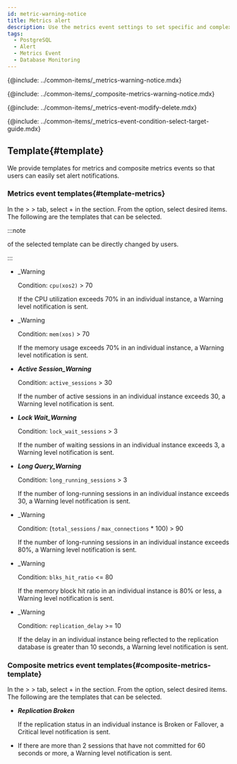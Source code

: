 ```yaml
---
id: metric-warning-notice
title: Metrics alert
description: Use the metrics event settings to set specific and complex events.
tags:
  - PostgreSQL
  - Alert
  - Metrics Event
  - Database Monitoring
---
```



<Note product='PostgreSQL' link='../postgresql-v1/metric-warning-notice' />

{@include: ../common-items/_metrics-warning-notice.mdx} 

{@include: ../common-items/_composite-metrics-warning-notice.mdx}

{@include: ../common-items/_metrics-event-modify-delete.mdx}

{@include: ../common-items/_metrics-event-condition-select-target-guide.mdx}

## Template{#template}

We provide templates for metrics and composite metrics events so that users can easily set alert notifications.

### Metrics event templates{#template-metrics}

In the <Cmdname sid="event_statistic" className="uitext" /> &gt; <Cmdname sid="event_setting" className="uitext" /> &gt; <Cmdname sid="metrics" className="uitext" /> tab, select <span class="uitext">+</span> <Cmdname sid="add_notification" className="uitext" />
in the <Cmdname sid="metrics" className="uitext" /> section. From the <Cmdname sid="template" className="uitext" /> option, select desired items. The following are the templates that can be selected.

:::note

<Cmdname sid="metrics_event_rules" className="uitext" /> of the selected template can be directly changed by users.

:::

-   <p><Cmdname sid="cpu_usage" className="uitext" /><span class="uitext">_Warning</span></p>

    Condition: `cpu(xos2)` > 70

    If the CPU utilization exceeds 70% in an individual instance, a <span class='slow'>Warning</span> level notification is sent.

-   <p><Cmdname sid="memory_usage" className="uitext" /><span class="uitext">_Warning</span></p>

    Condition: `mem(xos)` > 70

    If the memory usage exceeds 70% in an individual instance, a <span class='slow'>Warning</span> level notification is sent.

-   **_Active Session_Warning_**

    Condition: `active_sessions` > 30

    If the number of active sessions in an individual instance exceeds 30, a <span class='slow'>Warning</span> level notification is sent.

-   **_Lock Wait_Warning_**

    Condition: `lock_wait_sessions` > 3

    If the number of waiting sessions in an individual instance exceeds 3, a <span class='slow'>Warning</span> level notification is sent.

-   **_Long Query_Warning_**

    Condition: `long_running_sessions` > 3

    If the number of long-running sessions in an individual instance exceeds 30, a <span class='slow'>Warning</span> level notification is sent.

-   <p><Cmdname sid="TTL07136" className="uitext" /><span class="uitext">_Warning</span></p>

    Condition: (`total_sessions` / `max_connections` \* 100) > 90

    If the number of long-running sessions in an individual instance exceeds 80%, a <span class='slow'>Warning</span> level notification is sent.

-   <p><Cmdname sid="TTL07137" className="uitext" /><span class="uitext">_Warning</span></p>

    Condition: `blks_hit_ratio` <= 80

    If the memory block hit ratio in an individual instance is 80% or less, a <span class='slow'>Warning</span> level notification is sent.

-   <p><Cmdname sid="TTL07138" className="uitext" /><span class="uitext">_Warning</span></p>

    Condition: `replication_delay` >= 10

    If the delay in an individual instance being reflected to the replication database is greater than 10 seconds, a <span class='slow'>Warning</span> level notification is sent.

### Composite metrics event templates{#composite-metrics-template}

In the <Cmdname sid="event_statistic" className="uitext" /> &gt; <Cmdname sid="event_setting" className="uitext" /> &gt; <Cmdname sid="metrics" className="uitext" /> tab, select <span class="uitext">+</span> <Cmdname sid="add_notification" className="uitext" />
in the <Cmdname sid="composite_metrics" className="uitext" /> section. From the <Cmdname sid="template" className="uitext" /> option, select desired items. The following are the templates that can be selected.

-   **_Replication Broken_**

    If the replication status in an individual instance is Broken or Fallover, a <span class='vslow'>Critical</span> level notification is sent.

-   <p><Cmdname sid="TTL07141" className="uitext" /></p>

    If there are more than 2 sessions that have not committed for 60 seconds or more, a <span class='slow'>Warning</span> level notification is sent.

